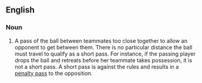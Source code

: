 ==English==
===Noun===
{{en-noun|sg=[[short]] [[pass]]|es}}
# {{netball}} A pass of the ball between teammates too close together to allow an opponent to get between them. There is no particular distance the ball must travel to qualify as a short pass.  For instance, if the passing player drops the ball and retreats before her teammate takes possession, it is not a short pass.  A short pass is against the rules and results in a [[penalty pass]] to the opposition.